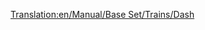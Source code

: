 [[Translation:en/Manual/Base Set/Trains/Dash]]
{{hu/Manual/Base Set/Trains/Navbox Mozdonyok}}
{{hu/Manual/Base Set/Trains/Vonatok|Name="Dash"
|Image=[[File:en/Manual/Base Set/Trains/Dash.png]]
|Name="Dash"
|Cost=£16,406 ($32.812)
|Speed=120 km/h (75 mph)
|Weight=38 t
|Power=700 LE (523 kW)
|Annual=£1,066 ($2.132)
|Designed=1984
|Lifespan=15
|Capacity=80 utas
|Leírás=A Dash egy dízel motorvonat, mely alapértelmezés szerint két egységből áll és utasokat szállít, lényegében ugyanúgy, mint a [[hu/Manual/Base Set/Trains/Manley-Morel DMU|Manley-Morel DMU]] valamivel nagyobb sebességgel, teljesítménnyel és kapacitással. 

Mint a Manley-Morel DMU, a "Dash" is csak könnyű személyforgalomra alkalmas, mivel nehezebb áru szállításához és több kocsi vontatásához kevés a teljesítménye. A teljesítmény és a kapacitás növelése érdekében több egységet is össze lehet kapcsolni (a valós motorvonatok módjára), de a maximum sebesség változatlan marad, így forgalmasabb útvonalakon jobb választás lehet az [[hu/Manual/Base Set/Trains/SH "125"|SH "125"]], vagy akár a [[hu/Manual/Base Set/Trains/T.I.M.|"T.I.M."]], amint bevezetik. 

Érdemes továbbá megjegyezni, hogy ha nagyobb vasúti hálózatunk van, és gyorsabb vonatok jelennek meg, azok feltorlódhatnak a lassabb motorvonatok mögött, így az egész vasúti hálózatunk lelassulhat. Érdemes tehát ilyenkor átgondolni, hogy a dízel motorvonatokat lecseréljük, a dízel motorvonatokat külön pályán futtatjuk, vagy [[hu/Community/Irányonként dupla pálya|előzési szakaszokat]] hozunk létre dupla vágánypárok létesítésével. 

|Valósság=Az ún. második generáció (eltekintve a 14-es sorozatú sínbuszoktól) első tagjaként a ''British Rail 150'' "Sprintert" (sokjelentésű becenevén a 'Dash'-t) az 1980-as évek közepén vezették be a dízel motorvonatok korábbi, 1950-es évek végéig visszavezethető generációjának kiváltására. A helyi vasúti forgalmat üzemeltető British Regional Railways meghatározó típusa annak 1990 és 1996 közti privatizációjáig, vidéki és elővárosi forgalomban a mai napig szolgál.
}}